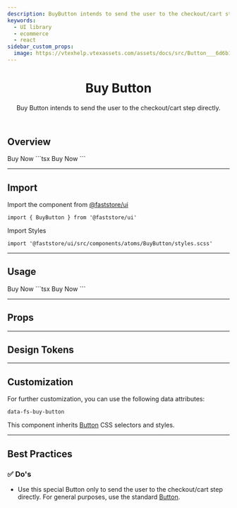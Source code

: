 ```yaml
---
description: BuyButton intends to send the user to the checkout/cart step directly.
keywords:
  - UI library
  - ecommerce
  - react
sidebar_custom_props:
  image: https://vtexhelp.vtexassets.com/assets/docs/src/Button___6d6b16886d5d7e2a05dba8c45c075796.png
---
```



<header>

# Buy Button

Buy Button intends to send the user to the checkout/cart step directly.

</header>

## Overview

<OverviewSection>
  <BuyButton>Buy Now</BuyButton>
</OverviewSection>
```tsx
<BuyButton>Buy Now</BuyButton>
```

---

## Import

Import the component from <a href="https://www.faststore.dev/reference/ui/get-started-faststore-ui">@faststore/ui</a>

```tsx
import { BuyButton } from '@faststore/ui'
```

Import Styles

```tsx
import '@faststore/ui/src/components/atoms/BuyButton/styles.scss'
```

---

## Usage

<OverviewSection>
  <BuyButton>Buy Now</BuyButton>
</OverviewSection>
```tsx
<BuyButton>Buy Now</BuyButton>
```

---

## Props

<PropsSection name="BuyButton" />

---

## Design Tokens

<TokenTable>
  <TokenRow
    token="--fs-buy-button-text-color"
    value="var(--fs-color-action-text)"
    isColor
  />
  <TokenRow
    token="--fs-buy-button-text-color-hover"
    value="var(--fs-color-action-text)"
    isColor
  />
  <TokenRow
    token="--fs-buy-button-text-color-active"
    value="var(--fs-color-action-text)"
    isColor
  />
  <TokenDivider />
  <TokenRow
    token="--fs-buy-button-bkg-color"
    value="var(--fs-color-action-bkg)"
    isColor
  />
  <TokenRow
    token="--fs-buy-button-bkg-color-hover"
    value="var(--fs-color-action-bkg-hover)"
    isColor
  />
  <TokenRow
    token="--fs-buy-button-bkg-color-active"
    value="var(--fs-color-action-bkg-active)"
    isColor
  />
  <TokenDivider />
  <TokenRow
    token="--fs-buy-button-border-color"
    value="var(--fs-color-action-bkg)"
    isColor
  />
  <TokenRow
    token="--fs-buy-button-border-color-hover"
    value="var(--fs-color-action-bkg-hover)"
    isColor
  />
  <TokenRow
    token="--fs-buy-button-border-color-active"
    value="var(--fs-color-action-bkg-active)"
    isColor
  />
  <TokenDivider />
  <TokenRow
    token="--fs-buy-button-shadow-hover"
    value="var(--fs-button-shadow-hover)"
  />
</TokenTable>

---

## Customization

For further customization, you can use the following data attributes:

`data-fs-buy-button`

This component inherits [Button](/components/atoms/button) CSS selectors and styles.

---

## Best Practices

### ✅ Do's

- Use this special Button only to send the user to the checkout/cart step directly. For general purposes, use the standard [Button](/components/atoms/button).
